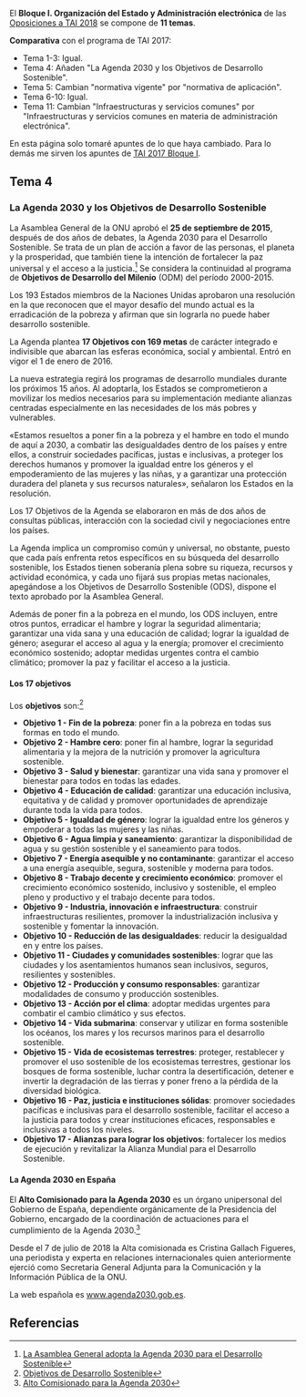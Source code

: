 {{headernoindex|1=TAI 2018. Bloque I. Organización del Estado y Administración electrónica}}
{{oposiciones}}

El '''Bloque I. Organización del Estado y Administración electrónica''' de las [[oposiciones|Oposiciones a TAI 2018]] se compone de '''11 temas'''.

'''Comparativa''' con el programa de TAI 2017:

* Tema 1-3: Igual.
* Tema 4: Añaden "La Agenda 2030 y los Objetivos de Desarrollo Sostenible".
* Tema 5: Cambian "normativa vigente" por "normativa de aplicación".
* Tema 6-10: Igual.
* Tema 11: Cambian "Infraestructuras y servicios comunes" por "Infraestructuras y servicios comunes en materia de administración electrónica".

En esta página solo tomaré apuntes de lo que haya cambiado. Para lo demás me sirven los apuntes de [[tai2017-bloque1|TAI 2017 Bloque I]].

== Tema 4 ==

{{recuadro|1='''Tema 4.''' El Gobierno Abierto. Concepto y principios informadores. La Ley 19/2013, de 9 de diciembre, de transparencia, acceso a la información pública y buen gobierno. El Consejo de Transparencia y Buen Gobierno: funciones. '''La Agenda 2030 y los Objetivos de Desarrollo Sostenible'''.}}

=== La Agenda 2030 y los Objetivos de Desarrollo Sostenible ===

La Asamblea General de la ONU aprobó el '''25 de septiembre de 2015''', después de dos años de debates, la Agenda 2030 para el Desarrollo Sostenible. Se trata de un plan de acción a favor de las personas, el planeta y la prosperidad, que también tiene la intención de fortalecer la paz universal y el acceso a la justicia.<ref>[https://www.un.org/sustainabledevelopment/es/2015/09/la-asamblea-general-adopta-la-agenda-2030-para-el-desarrollo-sostenible/ La Asamblea General adopta la Agenda 2030 para el Desarrollo Sostenible]</ref> Se considera la continuidad al programa de '''Objetivos de Desarrollo del Milenio''' (ODM) del período 2000-2015.

Los 193 Estados miembros de la Naciones Unidas aprobaron una resolución en la que reconocen que el mayor desafío del mundo actual es la erradicación de la pobreza y afirman que sin lograrla no puede haber desarrollo sostenible.

La Agenda plantea '''17 Objetivos con 169 metas''' de carácter integrado e indivisible que abarcan las esferas económica, social y ambiental. Entró en vigor el 1 de enero de 2016.

La nueva estrategia regirá los programas de desarrollo mundiales durante los próximos 15 años. Al adoptarla, los Estados se comprometieron a movilizar los medios necesarios para su implementación mediante alianzas centradas especialmente en las necesidades de los más pobres y vulnerables.

«Estamos resueltos a poner fin a la pobreza y el hambre en todo el mundo de aquí a 2030, a combatir las desigualdades dentro de los países y entre ellos, a construir sociedades pacíficas, justas e inclusivas, a proteger los derechos humanos y promover la igualdad entre los géneros y el empoderamiento de las mujeres y las niñas, y a garantizar una protección duradera del planeta y sus recursos naturales», señalaron los Estados en la resolución.

Los 17 Objetivos de la Agenda se elaboraron en más de dos años de consultas públicas, interacción con la sociedad civil y negociaciones entre los países.

La Agenda implica un compromiso común y universal, no obstante, puesto que cada país enfrenta retos específicos en su búsqueda del desarrollo sostenible, los Estados tienen soberanía plena sobre su riqueza, recursos y actividad económica, y cada uno fijará sus propias metas nacionales, apegándose a los Objetivos de Desarrollo Sostenible (ODS), dispone el texto aprobado por la Asamblea General.

Además de poner fin a la pobreza en el mundo, los ODS incluyen, entre otros puntos, erradicar el hambre y lograr la seguridad alimentaria; garantizar una vida sana y una educación de calidad; lograr la igualdad de género; asegurar el acceso al agua y la energía; promover el crecimiento económico sostenido; adoptar medidas urgentes contra el cambio climático; promover la paz y facilitar el acceso a la justicia.

==== Los 17 objetivos ====

Los '''objetivos''' son:<ref>[https://es.wikipedia.org/wiki/Objetivos_de_Desarrollo_Sostenible Objetivos de Desarrollo Sostenible]</ref>

* '''Objetivo 1 - Fin de la pobreza''': poner fin a la pobreza en todas sus formas en todo el mundo.
* '''Objetivo 2 - Hambre cero''': poner fin al hambre, lograr la seguridad alimentaria y la mejora de la nutrición y promover la agricultura sostenible.
* '''Objetivo 3 - Salud y bienestar''': garantizar una vida sana y promover el bienestar para todos en todas las edades.
* '''Objetivo 4 - Educación de calidad''': garantizar una educación inclusiva, equitativa y de calidad y promover oportunidades de aprendizaje durante toda la vida para todos.
* '''Objetivo 5 - Igualdad de género''': lograr la igualdad entre los géneros y empoderar a todas las mujeres y las niñas.
* '''Objetivo 6 - Agua limpia y saneamiento''': garantizar la disponibilidad de agua y su gestión sostenible y el saneamiento para todos.
* '''Objetivo 7 - Energía asequible y no contaminante''': garantizar el acceso a una energía asequible, segura, sostenible y moderna para todos.
* '''Objetivo 8 - Trabajo decente y crecimiento económico''': promover el crecimiento económico sostenido, inclusivo y sostenible, el empleo pleno y productivo y el trabajo decente para todos.
* '''Objetivo 9 - Industria, innovación e infraestructura''': construir infraestructuras resilientes, promover la industrialización inclusiva y sostenible y fomentar la innovación.
* '''Objetivo 10 - Reducción de las desigualdades''': reducir la desigualdad en y entre los países.
* '''Objetivo 11 - Ciudades y comunidades sostenibles''': lograr que las ciudades y los asentamientos humanos sean inclusivos, seguros, resilientes y sostenibles.
* '''Objetivo 12 - Producción y consumo responsables''': garantizar modalidades de consumo y producción sostenibles.
* '''Objetivo 13 - Acción por el clima''': adoptar medidas urgentes para combatir el cambio climático y sus efectos.
* '''Objetivo 14 - Vida submarina''': conservar y utilizar en forma sostenible los océanos, los mares y los recursos marinos para el desarrollo sostenible.
* '''Objetivo 15 - Vida de ecosistemas terrestres''': proteger, restablecer y promover el uso sostenible de los ecosistemas terrestres, gestionar los bosques de forma sostenible, luchar contra la desertificación, detener e invertir la degradación de las tierras y poner freno a la pérdida de la diversidad biológica.
* '''Objetivo 16 - Paz, justicia e instituciones sólidas''': promover sociedades pacíficas e inclusivas para el desarrollo sostenible, facilitar el acceso a la justicia para todos y crear instituciones eficaces, responsables e inclusivas a todos los niveles.
* '''Objetivo 17 - Alianzas para lograr los objetivos''': fortalecer los medios de ejecución y revitalizar la Alianza Mundial para el Desarrollo Sostenible.

==== La Agenda 2030 en España ====

El '''Alto Comisionado para la Agenda 2030''' es un órgano unipersonal del Gobierno de España, dependiente orgánicamente de la Presidencia del Gobierno, encargado de la coordinación de actuaciones para el cumplimiento de la Agenda 2030.<ref>[https://es.wikipedia.org/wiki/Alto_Comisionado_para_la_Agenda_2030 Alto Comisionado para la Agenda 2030]</ref>

Desde el 7 de julio de 2018 la Alta comisionada es Cristina Gallach Figueres, una periodista y experta en relaciones internacionales quien anteriormente ejerció como Secretaria General Adjunta para la Comunicación y la Información Pública de la ONU. 

La web española es [https://www.agenda2030.gob.es www.agenda2030.gob.es].

== Referencias ==
{{reflist}}
{{reflist-end}}

{{oposiciones}}
{{footer}}
